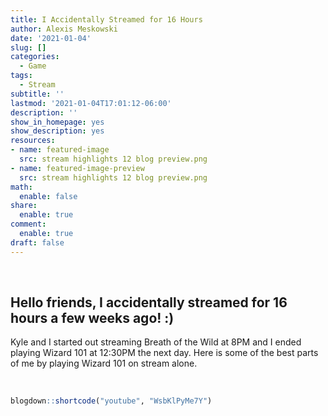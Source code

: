 ```yaml
---
title: I Accidentally Streamed for 16 Hours
author: Alexis Meskowski
date: '2021-01-04'
slug: []
categories:
  - Game
tags:
  - Stream
subtitle: ''
lastmod: '2021-01-04T17:01:12-06:00'
description: ''
show_in_homepage: yes
show_description: yes
resources:
- name: featured-image
  src: stream highlights 12 blog preview.png
- name: featured-image-preview
  src: stream highlights 12 blog preview.png
math:
  enable: false
share:
  enable: true
comment:
  enable: true
draft: false
---
```


<br>

## Hello friends, I accidentally streamed for 16 hours a few weeks ago! :)

Kyle and I started out streaming Breath of the Wild at 8PM and I ended playing Wizard 101 at 12:30PM the next day. Here is some of the best parts of me by playing Wizard 101 on stream alone. 

<br>

```r
blogdown::shortcode("youtube", "WsbKlPyMe7Y")
```

<br>

